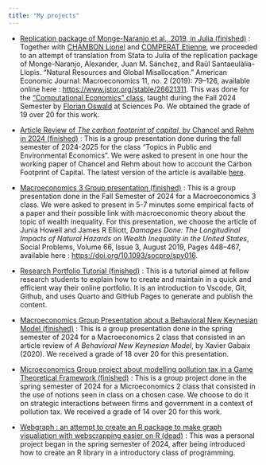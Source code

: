 ```yaml
---
title: "My projects"
---
```


\begin{center}
Here is a list of some projects I began :
\end{center}

- [Replication package of Monge-Naranjo et al., 2019, in Julia (finished)](/Replication_Monge_et_al_2019.jl/dev/) : Together with [CHAMBON Lionel](https://lionelchambon.github.io/) and [COMPERAT Etienne](https://ecomperat.github.io), we proceeded to an attempt of translation from Stata to Julia of the replication package of Monge-Naranjo, Alexander, Juan M. Sánchez, and Raül Santaeulàlia-Llopis. “Natural Resources and Global Misallocation.” American Economic Journal: Macroeconomics 11, no. 2 (2019): 79–126, available online here : [https://www.jstor.org/stable/26621311](https://www.jstor.org/stable/26621311).
This was done for the ["Computational Economics" class](https://floswald.github.io/NumericalMethods/), taught during the Fall 2024 Semester by [Florian Oswald](https://floswald.github.io/) at Sciences Po. 
We obtained the grade of 19 over 20 for this work. 

- [Article Review of _The carbon footprint of capital_, by Chancel and Rehm in 2024 (finished)](/TPEE_Presentation) : This is a group presentation done during the fall semester of 2024-2025 for the class "Topics in Public and Environmental Economics". We were asked to present in one hour the working paper of Chancel and Rehm about how to account the Carbon Footprint of Capital.
The latest version of the article is available [here](https://www.dropbox.com/scl/fi/8jsi7pgno80xlhhjsu3zc/CarbonCapital2023ChancelRehm.pdf?rlkey=nu70bve6k1ofmqz2zpttox9gh&).

- [Macroeconomics 3 Group presentation (finished)](/Macroeconomics-3-Presentation) :
This is a group presentation done in the Fall Semester of 2024 for a Macroeconomics 3 class.
We were asked to present in 5-7 minutes some empirical facts of a paper and their possible link with macroeconomic theory about the topic of wealth inequality.
For this presentation, we choose the article of Junia Howell and James R Elliott, _Damages Done: The Longitudinal Impacts of Natural Hazards on Wealth Inequality in the United States_, Social Problems, Volume 66, Issue 3, August 2019, Pages 448–467,
available here : [https://doi.org/10.1093/socpro/spy016](https://doi.org/10.1093/socpro/spy016).

- [Research Portfolio Tutorial (finished)](/portfolio_tutorial) : This is a tutorial aimed at fellow research students to explain how to create and maintain in a quick and efficient way their online portfolio. It is an introduction to Vscode, Git, Github, and uses Quarto and GitHub Pages to generate and publish the content.

- [Macroeconomics Group Presentation about a Behavioral New Keynesian Model (finished)](/Macroeconomics-2-Presentation) : 
This is a group presentation done in the spring semester of 2024 for a Macroeconomics 2 class that consisted in an article review of _A Behavioral New Keynesian Model_, by Xavier Gabaix (2020). We received a grade of 18 over 20 for this presentation.

- [Microeconomics Group project about modelling pollution tax in a Game Theoretical Framework (finished)](/Micro_project) : 
This is a group project done in the spring semester of 2024 for a Microeconomics 2 class that consisted in the use of notions seen in class on a chosen case. We choose to do it on strategic interactions between firms and government in a context of pollution tax. We received a grade of 14 over 20 for this work. 

- [Webgraph : an attempt to create an R package to make graph visualiation with webscrapping easier on R (dead)](/Webgraph) : 
This was a personal project began in the spring semester of 2024, after being introduced how to create an R library in a introductory class of programming. 